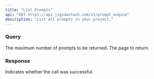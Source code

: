```yaml
---
title: "List Prompts"
api: "GET https://api.jigsawstack.com/v1/prompt_engine"
description: "List all prompts in your project."
---
```



### Query

<ParamField query="limit" default="30" type="string">
  The maximum number of prompts to be returned.
</ParamField>

<ParamField query="page" default="1" type="string">
  The page to return.
</ParamField>

<Snippet file="header.mdx" />

### Response

<ResponseField name="success" type="boolean">
  Indicates whether the call was successful.
</ResponseField>

<PromptEngineListSnippet />